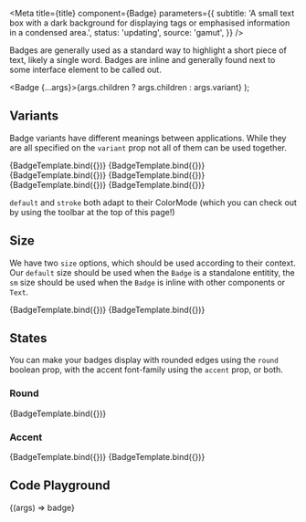 
<Meta
  title={title}
  component={Badge}
  parameters={{
    subtitle:
      'A small text box with a dark background for displaying tags or emphasised information in a condensed area.',
    status: 'updating',
    source: 'gamut',
  }}
/>

Badges are generally used as a standard way to highlight a short piece of text, likely a single word. Badges are inline and generally found next to some interface element to be called out.

  <Badge {...args}>{args.children ? args.children : args.variant}</Badge>
);

## Variants

Badge variants have different meanings between applications. While they are all specified on the `variant` prop not all of them can be used together.

<Canvas>
  <Story name="default" args={{ children: 'default' }}>
    {BadgeTemplate.bind({})}
  </Story>
  <Story name="stroke" args={{ variant: 'stroke' }}>
    {BadgeTemplate.bind({})}
  </Story>
  <Story name="grey" args={{ variant: 'grey' }}>
    {BadgeTemplate.bind({})}
  </Story>
  <Story name="yellow" args={{ variant: 'yellow' }}>
    {BadgeTemplate.bind({})}
  </Story>
  <Story name="hyper" args={{ variant: 'hyper' }}>
    {BadgeTemplate.bind({})}
  </Story>
  <Story name="blue" args={{ variant: 'blue' }}>
    {BadgeTemplate.bind({})}
  </Story>
</Canvas>

`default` and `stroke` both adapt to their <LinkTo kind='Foundations/ColorMode'>ColorMode</LinkTo> (which you can check out by using the toolbar at the top of this page!)

## Size

We have two `size` options, which should be used according to their context. Our `default` size should be used when the `Badge` is a standalone entitity, the `sm` size should be used when the `Badge` is inline with other components or `Text`.

<Canvas>
  <Story
    name="default size"
    args={{ variant: 'stroke', children: 'default size' }}
  >
    {BadgeTemplate.bind({})}
  </Story>
  <Story name="small" args={{ size: 'sm', children: 'sm size' }}>
    {BadgeTemplate.bind({})}
  </Story>
</Canvas>

## States

You can make your badges display with rounded edges using the `round` boolean prop, with the accent font-family using the `accent` prop, or both.

### Round

<Canvas>
  <Story
    name="round"
    args={{ variant: 'yellow', round: true, children: 'round' }}
  >
    {BadgeTemplate.bind({})}
  </Story>
</Canvas>

### Accent

<Canvas>
  <Story
    name="accent"
    args={{ variant: 'stroke', accent: true, children: 'accent' }}
  >
    {BadgeTemplate.bind({})}
  </Story>
  <Story
    name="round accent"
    args={{
      variant: 'hyper',
      accent: true,
      round: true,
      size: 'sm',
      children: 'round + accented + sm',
    }}
  >
    {BadgeTemplate.bind({})}
  </Story>
</Canvas>

## Code Playground

<Canvas>
  <Story name="Badge">{(args) => <Badge {...args}>badge</Badge>}</Story>
</Canvas>

<PropsTable story="Badge" />
